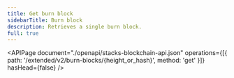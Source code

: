 ```yaml
---
title: Get burn block
sidebarTitle: Burn block
description: Retrieves a single burn block.
full: true
---
```


<APIPage
  document="./openapi/stacks-blockchain-api.json"
  operations={[{ path: '/extended/v2/burn-blocks/{height_or_hash}', method: 'get' }]}
  hasHead={false}
/>
